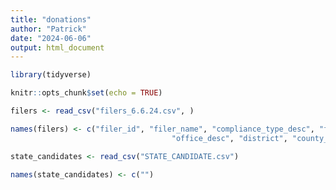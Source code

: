 ```yaml
---
title: "donations"
author: "Patrick"
date: "2024-06-06"
output: html_document
---
```


```r

library(tidyverse)

knitr::opts_chunk$set(echo = TRUE)
```


```r
filers <- read_csv("filers_6.6.24.csv", )

names(filers) <- c("filer_id", "filer_name", "compliance_type_desc", "filter_type_desc", "filer_status", "committee_type_desc",
                                    "office_desc", "district", "county_desc", "municipality_desc_subdivision_desc", "treasurer_first_name",  "treasurer_middle_name", "treasurer_last_name", "address", "city", "state", "zipcode")
```

```r

state_candidates <- read_csv("STATE_CANDIDATE.csv")

names(state_candidates) <- c("")

```


